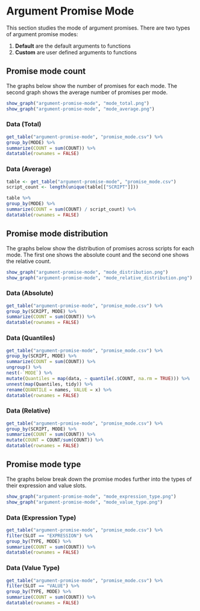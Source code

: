 # Argument Promise Mode

This section studies the mode of argument promises.
There are two types of argument promise modes:

1. **Default** are the default arguments to functions
2. **Custom** are user defined arguments to functions

## Promise mode count

The graphs below show the number of promises for each mode.
The second graph shows the average number of promises per mode.

```r
show_graph("argument-promise-mode", "mode_total.png")
show_graph("argument-promise-mode", "mode_average.png")
```

### Data (Total)
```r
get_table("argument-promise-mode", "promise_mode.csv") %>%
group_by(MODE) %>%
summarize(COUNT = sum(COUNT)) %>%
datatable(rownames = FALSE)
```

### Data (Average)

```r
table <- get_table("argument-promise-mode", "promise_mode.csv")
script_count <- length(unique(table[["SCRIPT"]]))

table %>%
group_by(MODE) %>%
summarize(COUNT = sum(COUNT) / script_count) %>%
datatable(rownames = FALSE)
```

## Promise mode distribution

The graphs below show the distribution of promises across
scripts for each mode. The first one shows the absolute count
and the second one shows the relative count.

```r
show_graph("argument-promise-mode", "mode_distribution.png")
show_graph("argument-promise-mode", "mode_relative_distribution.png")
```

### Data (Absolute)

```r
get_table("argument-promise-mode", "promise_mode.csv") %>%
group_by(SCRIPT, MODE) %>%
summarize(COUNT = sum(COUNT)) %>%
datatable(rownames = FALSE)
```

### Data (Quantiles)

```r
get_table("argument-promise-mode", "promise_mode.csv") %>%
group_by(SCRIPT, MODE) %>%
summarize(COUNT = sum(COUNT)) %>%
ungroup() %>%
nest(-`MODE`) %>%
mutate(Quantiles = map(data, ~ quantile(.$COUNT, na.rm = TRUE))) %>%
unnest(map(Quantiles, tidy)) %>%
rename(QUANTILE = names, VALUE = x) %>%
datatable(rownames = FALSE)
```
    
### Data (Relative)

```r
get_table("argument-promise-mode", "promise_mode.csv") %>%
group_by(SCRIPT, MODE) %>%
summarize(COUNT = sum(COUNT)) %>%
mutate(COUNT = COUNT/sum(COUNT)) %>%
datatable(rownames = FALSE)
```

## Promise mode type

The graphs below break down the promise modes further into the types
of their expression and value slots.

```r
show_graph("argument-promise-mode", "mode_expression_type.png")
show_graph("argument-promise-mode", "mode_value_type.png")
```

### Data (Expression Type)

```r
get_table("argument-promise-mode", "promise_mode.csv") %>%
filter(SLOT == "EXPRESSION") %>%
group_by(TYPE, MODE) %>%
summarize(COUNT = sum(COUNT)) %>%
datatable(rownames = FALSE)
```

### Data (Value Type)

```r
get_table("argument-promise-mode", "promise_mode.csv") %>%
filter(SLOT == "VALUE") %>%
group_by(TYPE, MODE) %>%
summarize(COUNT = sum(COUNT)) %>%
datatable(rownames = FALSE)
```
